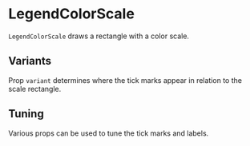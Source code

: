 
# LegendColorScale

<Meta of={LegendColorScaleStories} />

`LegendColorScale` draws a rectangle with a color scale.

<ArgTypes of={LegendColorScaleStories} />

## Variants

Prop `variant` determines where the tick marks appear in relation to the scale rectangle.

<Canvas of={LegendColorScaleStories.Bottom} />
<Canvas of={LegendColorScaleStories.Top} />
<Canvas of={LegendColorScaleStories.Left} />
<Canvas of={LegendColorScaleStories.Right} />

## Tuning

Various props can be used to tune the tick marks and labels.

<Canvas of={LegendColorScaleStories.TuningTicks} />
